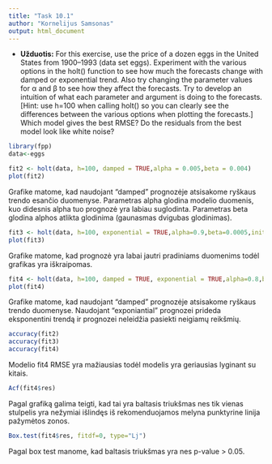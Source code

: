 ```yaml
---
title: "Task 10.1"
author: "Kornelijus Samsonas"
output: html_document
---
```


* **Užduotis:**  For this exercise, use the price of a dozen eggs in the United States from 1900–1993 (data set eggs). Experiment with the various options in the holt() function to see how much the forecasts change with damped or exponential trend. Also try changing the parameter values for α and β to see how they affect the forecasts. Try to develop an intuition of what each parameter and argument is doing to the forecasts.
[Hint: use h=100 when calling holt() so you can clearly see the differences between the various options when plotting the forecasts.]
Which model gives the best RMSE?
Do the residuals from the best model look like white noise?

```r
library(fpp)
data<-eggs
```

```r

fit2 <- holt(data, h=100, damped = TRUE,alpha = 0.005,beta = 0.004)
plot(fit2)
```

Grafike matome, kad naudojant "damped" prognozėje atsisakome ryškaus trendo esančio duomenyse. Parametras alpha glodina modelio duomenis, kuo didesnis alpha tuo prognozė yra labiau suglodinta. Parametras beta glodina alphos atlikta glodinima (gaunasmas dvigubas glodinimas).

```r
fit3 <- holt(data, h=100, exponential = TRUE,alpha=0.9,beta=0.0005,initial = "simple")
plot(fit3)

```

Grafike matome, kad prognozė yra labai jautri pradiniams duomenims todėl grafikas yra iškraipomas.

```r
fit4 <- holt(data, h=100, damped = TRUE, exponential = TRUE,alpha=0.8,beta=0.001)
plot(fit4)

```

Grafike matome, kad naudojant "damped" prognozėje atsisakome ryškaus trendo duomenyse. Naudojant "exponiantial" prognozei prideda eksponentini trendą ir prognozei neleidžia pasiekti neigiamų reikšmių.

```r
accuracy(fit2)
accuracy(fit3)
accuracy(fit4)
```

Modelio fit4 RMSE yra mažiausias todėl modelis yra geriausias lyginant su kitais.

```r
Acf(fit4$res)
```

Pagal grafiką galima teigti, kad tai yra baltasis triukšmas nes tik vienas stulpelis yra nežymiai išlindęs iš rekomenduojamos melyna punktyrine linija pažymėtos zonos.

```r
Box.test(fit4$res, fitdf=0, type="Lj")
```

Pagal box test manome, kad baltasis triukšmas yra nes p-value > 0.05.
